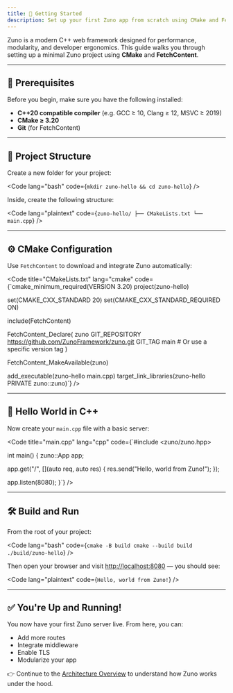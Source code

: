 ```yaml
---
title: 🚀 Getting Started
description: Set up your first Zuno app from scratch using CMake and FetchContent.
---
```



Zuno is a modern C++ web framework designed for performance, modularity, and developer ergonomics. This guide walks you through setting up a minimal Zuno project using **CMake** and **FetchContent**.

---

## 🧰 Prerequisites

Before you begin, make sure you have the following installed:

- **C++20 compatible compiler** (e.g. GCC ≥ 10, Clang ≥ 12, MSVC ≥ 2019)
- **CMake ≥ 3.20**
- **Git** (for FetchContent)

---

## 📁 Project Structure

Create a new folder for your project:

<Code lang="bash" code={`mkdir zuno-hello && cd zuno-hello`} />

Inside, create the following structure:

<Code lang="plaintext" code={`zuno-hello/
├── CMakeLists.txt
└── main.cpp`} />

---

## ⚙️ CMake Configuration

Use `FetchContent` to download and integrate Zuno automatically:

<Code title="CMakeLists.txt" lang="cmake" code={`cmake_minimum_required(VERSION 3.20)
project(zuno-hello)

set(CMAKE_CXX_STANDARD 20)
set(CMAKE_CXX_STANDARD_REQUIRED ON)

include(FetchContent)

FetchContent_Declare(
  zuno
  GIT_REPOSITORY https://github.com/ZunoFramework/zuno.git
  GIT_TAG        main  # Or use a specific version tag
)

FetchContent_MakeAvailable(zuno)

add_executable(zuno-hello main.cpp)
target_link_libraries(zuno-hello PRIVATE zuno::zuno)`} />

---

## 📝 Hello World in C++

Now create your `main.cpp` file with a basic server:

<Code title="main.cpp" lang="cpp" code={`#include <zuno/zuno.hpp>

int main() {
  zuno::App app;

  app.get("/", [](auto req, auto res) {
    res.send("Hello, world from Zuno!");
  });

  app.listen(8080);
}`} />

---

## 🛠️ Build and Run

From the root of your project:

<Code lang="bash" code={`cmake -B build
cmake --build build
./build/zuno-hello`} />

Then open your browser and visit [http://localhost:8080](http://localhost:8080) — you should see:

<Code lang="plaintext" code={`Hello, world from Zuno!`} />

---

## ✅ You're Up and Running!

You now have your first Zuno server live. From here, you can:

- Add more routes
- Integrate middleware
- Enable TLS
- Modularize your app

👉 Continue to the [Architecture Overview](/docs/architecture) to understand how Zuno works under the hood.
